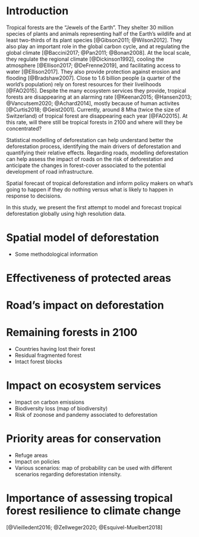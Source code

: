 # Introduction

Tropical forests are the "Jewels of the Earth". They shelter 30 million species of plants and animals representing half of the Earth's wildlife and at least two-thirds of its plant species [@Gibson2011; @Wilson2012]. They also play an important role in the global carbon cycle, and at regulating the global climate [@Baccini2017; @Pan2011; @Bonan2008]. At the local scale, they regulate the regional climate [@Dickinson1992], cooling the atmosphere [@Ellison2017; @DeFrenne2019], and facilitating access to water [@Ellison2017]. They also provide protection against erosion and flooding [@Bradshaw2007]. Close to 1.6 billion people (a quarter of the world's population) rely on forest resources for their livelihoods [@FAO2015]. Despite the many ecosystem services they provide, tropical forests are disappearing at an alarming rate [@Keenan2015; @Hansen2013; @Vancutsem2020; @Achard2014], mostly because of human activites [@Curtis2018; @Geist2001]. Currently, around 8 Mha (twice the size of Switzerland) of tropical forest are disappearing each year [@FAO2015]. At this rate, will there still be tropical forests in 2100 and where will they be concentrated?

Statistical modelling of deforestation can help understand better the deforestation process, identifying the main drivers of deforestation and quantifying their relative effects. Regarding roads, modelling deforestation can help assess the impact of roads on the risk of deforestation and anticipate the changes in forest-cover associated to the potential development of road infrastructure.

Spatial forecast of tropical deforestation and inform policy makers on what's going to happen if they do nothing versus what is likely to happen in response to decisions.

In this study, we present the first attempt to model and forecast tropical deforestation globally using high resolution data.

# Spatial model of deforestation

- Some methodological information

# Effectiveness of protected areas

# Road's impact on deforestation

# Remaining forests in 2100


- Countries having lost their forest
- Residual fragmented forest
- Intact forest blocks

# Impact on ecosystem services

- Impact on carbon emissions
- Biodiversity loss (map of biodiversity)
- Risk of zoonose and pandemy associated to deforestation

# Priority areas for conservation

- Refuge areas
- Impact on policies
- Various scenarios: map of probability can be used with different scenarios regarding deforestation intensity.

# Importance of assessing tropical forest resilience to climate change

[@Vieilledent2016; @Zellweger2020; @Esquivel-Muelbert2018]